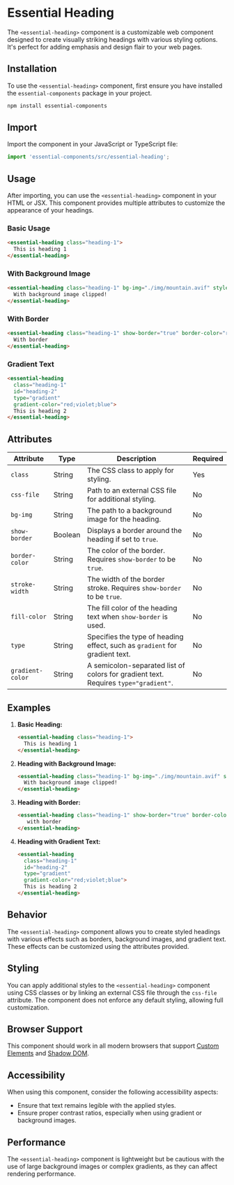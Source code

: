 
# Essential Heading

The `<essential-heading>` component is a customizable web component designed to create visually striking headings with various styling options. It's perfect for adding emphasis and design flair to your web pages.

## Installation

To use the `<essential-heading>` component, first ensure you have installed the `essential-components` package in your project.

```bash
npm install essential-components
```

## Import

Import the component in your JavaScript or TypeScript file:

```javascript
import 'essential-components/src/essential-heading';
```

## Usage

After importing, you can use the `<essential-heading>` component in your HTML or JSX. This component provides multiple attributes to customize the appearance of your headings.

### Basic Usage

```html
<essential-heading class="heading-1">
  This is heading 1
</essential-heading>
```

### With Background Image

```html
<essential-heading class="heading-1" bg-img="./img/mountain.avif" style="font-size: 2em;">
  With background image clipped!
</essential-heading>
```

### With Border

```html
<essential-heading class="heading-1" show-border="true" border-color="red" fill-color="black">
  With border
</essential-heading>
```

<EssentialHeaderBorder/>

### Gradient Text

```html
<essential-heading
  class="heading-1"
  id="heading-2"
  type="gradient"
  gradient-color="red;violet;blue">
  This is heading 2
</essential-heading>
```

<EssentialHeaderGradient/>

## Attributes

| Attribute        | Type   | Description                                                                 | Required |
|------------------|--------|-----------------------------------------------------------------------------|----------|
| `class`          | String | The CSS class to apply for styling.                                          | Yes      |
| `css-file`       | String | Path to an external CSS file for additional styling.                         | No       |
| `bg-img`         | String | The path to a background image for the heading.                              | No       |
| `show-border`    | Boolean| Displays a border around the heading if set to `true`.                       | No       |
| `border-color`   | String | The color of the border. Requires `show-border` to be `true`.                | No       |
| `stroke-width`   | String | The width of the border stroke. Requires `show-border` to be `true`.         | No       |
| `fill-color`     | String | The fill color of the heading text when `show-border` is used.               | No       |
| `type`           | String | Specifies the type of heading effect, such as `gradient` for gradient text.  | No       |
| `gradient-color` | String | A semicolon-separated list of colors for gradient text. Requires `type="gradient"`. | No       |

## Examples

1. **Basic Heading:**

   ```html
   <essential-heading class="heading-1">
     This is heading 1
   </essential-heading>
   ```

2. **Heading with Background Image:**

   ```html
   <essential-heading class="heading-1" bg-img="./img/mountain.avif" style="font-size: 2em;">
     With background image clipped!
   </essential-heading>
   ```

3. **Heading with Border:**

   ```html
   <essential-heading class="heading-1" show-border="true" border-color="orange" fill-color="#ddd">
      with border
   </essential-heading>
   ```

4. **Heading with Gradient Text:**

   ```html
   <essential-heading
     class="heading-1"
     id="heading-2"
     type="gradient"
     gradient-color="red;violet;blue">
     This is heading 2
   </essential-heading>
   ```

## Behavior

The `<essential-heading>` component allows you to create styled headings with various effects such as borders, background images, and gradient text. These effects can be customized using the attributes provided.

## Styling

You can apply additional styles to the `<essential-heading>` component using CSS classes or by linking an external CSS file through the `css-file` attribute. The component does not enforce any default styling, allowing full customization.

## Browser Support

This component should work in all modern browsers that support [Custom Elements](https://caniuse.com/custom-elementsv1) and [Shadow DOM](https://caniuse.com/shadowdomv1).

## Accessibility

When using this component, consider the following accessibility aspects:

- Ensure that text remains legible with the applied styles.
- Ensure proper contrast ratios, especially when using gradient or background images.

## Performance

The `<essential-heading>` component is lightweight but be cautious with the use of large background images or complex gradients, as they can affect rendering performance.
